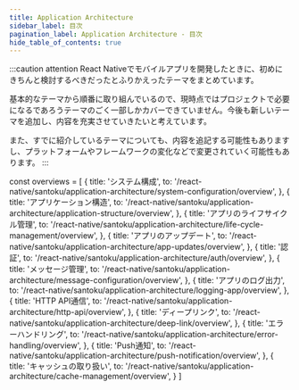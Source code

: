 ```yaml
---
title: Application Architecture
sidebar_label: 目次
pagination_label: Application Architecture - 目次
hide_table_of_contents: true
---
```


:::caution attention
React Nativeでモバイルアプリを開発したときに、初めにきちんと検討するべきだったとふりかえったテーマをまとめています。

基本的なテーマから順番に取り組んでいるので、現時点ではプロジェクトで必要になるであろうテーマのごく一部しかカバーできていません。今後も新しいテーマを追加し、内容を充実させていきたいと考えています。

また、すでに紹介しているテーマについても、内容を追記する可能性もありますし、プラットフォームやフレームワークの変化などで変更されていく可能性もあります。
:::

<!-- textlint-disable ja-technical-writing/sentence-length,ja-technical-writing/max-comma,ja-spacing/ja-no-space-around-parentheses,jtf-style/3.3.かっこ類と隣接する文字の間のスペースの有無,ja-technical-writing/ja-no-mixed-period,ja-technical-writing/no-unmatched-pair -->

const overviews = [
  {
    title: 'システム構成',
    to: '/react-native/santoku/application-architecture/system-configuration/overview',
  },
  {
    title: 'アプリケーション構造',
    to: '/react-native/santoku/application-architecture/application-structure/overview',
  },
  {
    title: 'アプリのライフサイクル管理',
    to: '/react-native/santoku/application-architecture/life-cycle-management/overview',
  },
  {
    title: 'アプリのアップデート',
    to: '/react-native/santoku/application-architecture/app-updates/overview',
  },
  {
    title: '認証',
    to: '/react-native/santoku/application-architecture/auth/overview',
  },
  {
    title: 'メッセージ管理',
    to: '/react-native/santoku/application-architecture/message-configuration/overview',
  },
  {
    title: 'アプリのログ出力',
    to: '/react-native/santoku/application-architecture/logging-app/overview',
  },
  {
    title: 'HTTP API通信',
    to: '/react-native/santoku/application-architecture/http-api/overview',
  },
  {
    title: 'ディープリンク',
    to: '/react-native/santoku/application-architecture/deep-link/overview',
  },
  {
    title: 'エラーハンドリング',
    to: '/react-native/santoku/application-architecture/error-handling/overview',
  },
  {
    title: 'Push通知',
    to: '/react-native/santoku/application-architecture/push-notification/overview',
  },
  {
    title: 'キャッシュの取り扱い',
    to: '/react-native/santoku/application-architecture/cache-management/overview',
  }
]

<PageList overviews={overviews} colSize={12} />

<!-- textlint-enable ja-technical-writing/sentence-length,ja-technical-writing/max-comma,ja-spacing/ja-no-space-around-parentheses,jtf-style/3.3.かっこ類と隣接する文字の間のスペースの有無,ja-technical-writing/ja-no-mixed-period,ja-technical-writing/no-unmatched-pair -->
